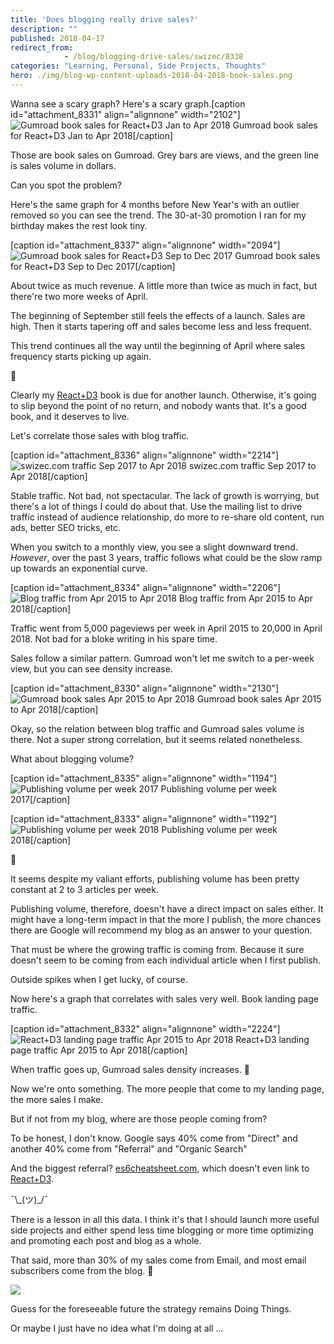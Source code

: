 ```yaml
---
title: 'Does blogging really drive sales?'
description: ""
published: 2018-04-17
redirect_from: 
            - /blog/blogging-drive-sales/swizec/8338
categories: "Learning, Personal, Side Projects, Thoughts"
hero: ./img/blog-wp-content-uploads-2018-04-2018-book-sales.png
---
```

Wanna see a scary graph? Here&#x27;s a scary graph.\[caption id=&quot;attachment_8331&quot; align=&quot;alignnone&quot; width=&quot;2102&quot;]![Gumroad book sales for React+D3 Jan to Apr 2018](./img/blog-wp-content-uploads-2018-04-2018-book-sales.png) Gumroad book sales for React+D3 Jan to Apr 2018\[/caption]



Those are book sales on Gumroad. Grey bars are views, and the green line is sales volume in dollars.



Can you spot the problem?



Here&#x27;s the same graph for 4 months before New Year&#x27;s with an outlier removed so you can see the trend. The 30-at-30 promotion I ran for my birthday makes the rest look tiny.



\[caption id=&quot;attachment_8337&quot; align=&quot;alignnone&quot; width=&quot;2094&quot;]![Gumroad book sales for React+D3 Sep to Dec 2017](./img/blog-wp-content-uploads-2018-04-2017-book-sales.png) Gumroad book sales for React+D3 Sep to Dec 2017\[/caption]



About twice as much revenue. A little more than twice as much in fact, but there&#x27;re two more weeks of April.



The beginning of September still feels the effects of a launch. Sales are high. Then it starts tapering off and sales become less and less frequent.



This trend continues all the way until the beginning of April where sales frequency starts picking up again.



🤔



Clearly my [React+D3](https://swizec.com/reactd3js) book is due for another launch. Otherwise, it&#x27;s going to slip beyond the point of no return, and nobody wants that. It&#x27;s a good book, and it deserves to live.



Let&#x27;s correlate those sales with blog traffic.



\[caption id=&quot;attachment_8336&quot; align=&quot;alignnone&quot; width=&quot;2214&quot;]![swizec.com traffic Sep 2017 to Apr 2018](./img/blog-wp-content-uploads-2018-04-traffic-screenshot.png) swizec.com traffic Sep 2017 to Apr 2018\[/caption]



Stable traffic. Not bad, not spectacular. The lack of growth is worrying, but there&#x27;s a lot of things I could do about that. Use the mailing list to drive traffic instead of audience relationship, do more to re-share old content, run ads, better SEO tricks, etc.



When you switch to a monthly view, you see a slight downward trend. _However_, over the past 3 years, traffic follows what could be the slow ramp up towards an exponential curve.



\[caption id=&quot;attachment_8334&quot; align=&quot;alignnone&quot; width=&quot;2206&quot;]![Blog traffic from Apr 2015 to Apr 2018](./img/blog-wp-content-uploads-2018-04-3-year-screenshot.png) Blog traffic from Apr 2015 to Apr 2018\[/caption]



Traffic went from 5,000 pageviews per week in April 2015 to 20,000 in April 2018. Not bad for a bloke writing in his spare time.



Sales follow a similar pattern. Gumroad won&#x27;t let me switch to a per-week view, but you can see density increase.



\[caption id=&quot;attachment_8330&quot; align=&quot;alignnone&quot; width=&quot;2130&quot;]![Gumroad book sales Apr 2015 to Apr 2018](./img/blog-wp-content-uploads-2018-04-gumroad-3-year-sales.png) Gumroad book sales Apr 2015 to Apr 2018\[/caption]



Okay, so the relation between blog traffic and Gumroad sales volume is there. Not a super strong correlation, but it seems related nonetheless.



What about blogging volume?



\[caption id=&quot;attachment_8335&quot; align=&quot;alignnone&quot; width=&quot;1194&quot;]![Publishing volume per week 2017](./img/blog-wp-content-uploads-2018-04-blogs-per-week-2017.png) Publishing volume per week 2017\[/caption]



\[caption id=&quot;attachment_8333&quot; align=&quot;alignnone&quot; width=&quot;1192&quot;]![Publishing volume per week 2018](./img/blog-wp-content-uploads-2018-04-blogs-per-week-2018.png) Publishing volume per week 2018\[/caption]



🤔



It seems despite my valiant efforts, publishing volume has been pretty constant at 2 to 3 articles per week.



Publishing volume, therefore, doesn&#x27;t have a direct impact on sales either. It might have a long-term impact in that the more I publish, the more chances there are Google will recommend my blog as an answer to your question.



That must be where the growing traffic is coming from. Because it sure doesn&#x27;t seem to be coming from each individual article when I first publish.



Outside spikes when I get lucky, of course.



Now here&#x27;s a graph that correlates with sales very well. Book landing page traffic.



\[caption id=&quot;attachment_8332&quot; align=&quot;alignnone&quot; width=&quot;2224&quot;]![React+D3 landing page traffic Apr 2015 to Apr 2018](./img/blog-wp-content-uploads-2018-04-landing-page-traffic.png) React+D3 landing page traffic Apr 2015 to Apr 2018\[/caption]



When traffic goes up, Gumroad sales density increases. 🧐



Now we&#x27;re onto something. The more people that come to my landing page, the more sales I make.



But if not from my blog, where are those people coming from?



To be honest, I don&#x27;t know. Google says 40% come from &quot;Direct&quot; and another 40% come from &quot;Referral&quot; and &quot;Organic Search&quot;



And the biggest referral? [es6cheatsheet.com](https://es6cheatsheet.com/), which doesn&#x27;t even link to [React+D3](https://swizec.com/reactd3js).



¯\\\_(ツ)\_/¯



There is a lesson in all this data. I think it&#x27;s that I should launch more useful side projects and either spend less time blogging or more time optimizing and promoting each post and blog as a whole.



That said, more than 30% of my sales come from Email, and most email subscribers come from the blog. 🤯



![](./img/blog-wp-content-uploads-2018-04-strategic-plan.jpg)



Guess for the foreseeable future the strategy remains Doing Things.



Or maybe I just have no idea what I&#x27;m doing at all ...